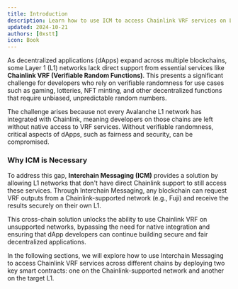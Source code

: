 ```yaml
---
title: Introduction
description: Learn how to use ICM to access Chainlink VRF services on L1 networks that do not have direct Chainlink support.
updated: 2024-10-21
authors: [0xstt]
icon: Book
---
```



As decentralized applications (dApps) expand across multiple blockchains, some Layer 1 (L1) networks lack direct support from essential services like **Chainlink VRF (Verifiable Random Functions)**. This presents a significant challenge for developers who rely on verifiable randomness for use cases such as gaming, lotteries, NFT minting, and other decentralized functions that require unbiased, unpredictable random numbers.

The challenge arises because not every <GlossaryTerm>Avalanche L1</GlossaryTerm> network has integrated with Chainlink, meaning developers on those chains are left without native access to VRF services. Without verifiable randomness, critical aspects of dApps, such as fairness and security, can be compromised.

### Why ICM is Necessary

To address this gap, **<GlossaryTerm>Interchain Messaging</GlossaryTerm> (ICM)** provides a solution by allowing L1 networks that don't have direct Chainlink support to still access these services. Through <GlossaryTerm>Interchain Messaging</GlossaryTerm>, any <GlossaryTerm>blockchain</GlossaryTerm> can request VRF outputs from a Chainlink-supported network (e.g., Fuji) and receive the results securely on their own L1. 

This cross-chain solution unlocks the ability to use Chainlink VRF on unsupported networks, bypassing the need for native integration and ensuring that dApp developers can continue building secure and fair decentralized applications.

In the following sections, we will explore how to use <GlossaryTerm>Interchain Messaging</GlossaryTerm> to access Chainlink VRF services across different chains by deploying two key smart contracts: one on the Chainlink-supported network and another on the target L1.